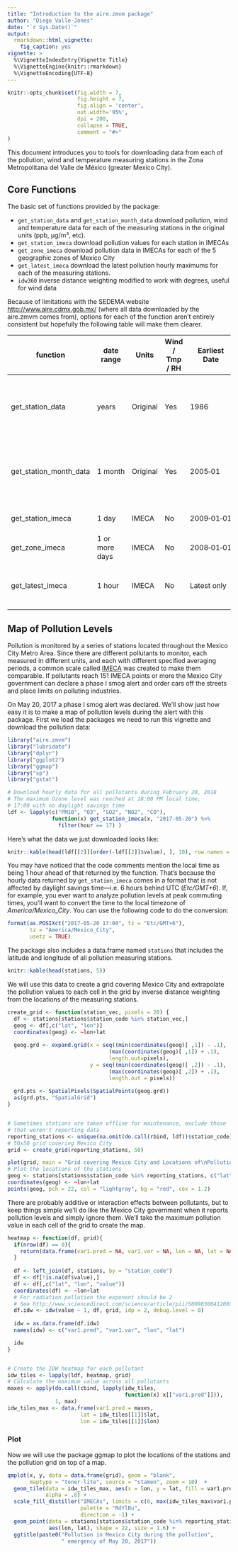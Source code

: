 ```yaml
---
title: "Introduction to the aire.zmvm package"
author: "Diego Valle-Jones"
date: "`r Sys.Date()`"
output: 
  rmarkdown::html_vignette:
    fig_caption: yes
vignette: >
  %\VignetteIndexEntry{Vignette Title}
  %\VignetteEngine{knitr::rmarkdown}
  %\VignetteEncoding{UTF-8}
---
```


```r
knitr::opts_chunk$set(fig.width = 7, 
                      fig.height = 7,
                      fig.align = 'center',
                      out.width='95%', 
                      dpi = 200,
                      collapse = TRUE,
                      comment = "#>"
)
```

This document introduces you to tools for downloading data from each of the pollution, wind and temperature measuring stations in the Zona Metropolitana del Valle de México (greater Mexico City).

## Core Functions

The basic set of functions provided by the package:

* ```get_station_data``` and ```get_station_month_data``` download pollution, wind and temperature data for each of the measuring stations in the original units (ppb, µg/m³, etc).
* ```get_station_imeca``` download pollution values for each station in IMECAs
* ```get_zone_imeca``` download pollution data in IMECAs for each of the 5 geographic zones of Mexico City 
* ```get_latest_imeca``` download the latest pollution hourly maximums for each of the measuring stations.
* ```idw360``` inverse distance weighting modified to work with degrees, useful for wind data

Because of limitations with the SEDEMA website [http://www.aire.cdmx.gob.mx/](http://www.aire.cdmx.gob.mx/default.php) (where all data downloaded by the aire.zmvm comes from), options for each of the function aren't entirely consistent but hopefully the following table will make them clearer.

| function                  | date range     | Units    | Wind / Tmp / RH | Earliest Date | Pollutants  | Includes All Stations | Criterion |
|---------------------------|----------------|----------|------------------|------------|------------|-------|-------|
| get_station_data          | years          | Original | Yes              | 1986       | SO2, CO, NO2, O3, PM10, PM25,  WSP, WDR, TMP, RH | Yes | hourly, daily&nbsp;maximum, daily&nbsp;minimum |
| get_station_month_data  | 1&nbsp;month        | Original | Yes              | 2005‑01    | SO2, CO, NO2, O3, PM10, PM25,  WSP, WDR, TMP, RH | Yes | hourly, daily&nbsp;maximum, daily&nbsp;minimum |
| get_station_imeca         | 1&nbsp;day          | IMECA    | No               | 2009‑01‑01 | SO2, CO, NO2, O3, PM10 | No | hourly |
| get_zone_imeca            | 1 or more days | IMECA    | No               | 2008‑01‑01 | SO2, CO, NO2, O3, PM10 | Only zones | hourly, daily&nbsp;maximum |
| get_latest_imeca          | 1&nbsp;hour         | IMECA    | No               | Latest only| Maximum value of SO2, CO, NO2, O3, PM10 | No |latest&nbsp;hourly |


## Map of Pollution Levels

Pollution is monitored by a series of stations located throughout the Mexico City Metro Area. Since there are different pollutants to monitor, each measured in different units, and each with different specified averaging periods, a common scale called [IMECA](https://en.wikipedia.org/wiki/%C3%8Dndice_Metropolitano_de_la_Calidad_del_Aire) was created to make them comparable. If 
pollutants reach 151 IMECA points or more the Mexico City government can declare a phase I smog alert and order cars off the streets and place limits on polluting industries.

On May 20, 2017 a phase I smog alert was declared. We'll show just how easy it is to make a map of pollution levels during the alert with this package. First we load the packages we need to run this vignette and download the pollution data:

```r
library("aire.zmvm")
library("lubridate")
library("dplyr")
library("ggplot2")
library("ggmap")
library("sp")
library("gstat")

# Download hourly data for all pollutants during February 20, 2018 
# The maximum Ozone level was reached at 18:00 PM local time,
# 17:00 with no daylight savings time
ldf <- lapply(c("PM10", "O3", "SO2", "NO2", "CO"), 
              function(x) get_station_imeca(x, "2017-05-20") %>% 
                filter(hour == 17) )
```


Here's what the data we just downloaded looks like:

```r
knitr::kable(head(ldf[[2]][order(-ldf[[2]]$value), ], 10), row.names = FALSE)
```

You may have noticed that the code comments mention the local time as being 1 hour ahead
of that returned by the function. That's because the hourly data returned by `get_station_imeca` comes in a format that is not affected by daylight savings time—i.e. 6 hours behind UTC (*Etc/GMT+6*). If, for example, you ever want to analyze pollution levels at peak commuting times, you'll want to convert the time to the local timezone of *America/Mexico_City*. You can use the following code to do the conversion:

```r
format(as.POSIXct("2017-05-20 17:00", tz = "Etc/GMT+6"), 
       tz = "America/Mexico_City", 
       usetz = TRUE)
```

The package also includes a data.frame named ```stations``` that includes the latitude and longitude of all pollution measuring stations. 


```r
knitr::kable(head(stations, 5))
```

We will use this data to create a grid covering Mexico City and extrapolate the pollution values to each cell in the grid by inverse distance weighting from the locations of the measuring stations. 

```r

create_grid <- function(station_vec, pixels = 20) {
  df <- stations[stations$station_code %in% station_vec,]
  geog <- df[,c("lat", "lon")]
  coordinates(geog) <- ~lon+lat
  
  geog.grd <- expand.grid(x = seq((min(coordinates(geog)[ ,1]) - .1),
                                (max(coordinates(geog)[ ,1]) + .1),
                                length.out=pixels),
                          y = seq((min(coordinates(geog)[ ,2]) - .1),
                                (max(coordinates(geog)[ ,2]) + .1),
                                length.out = pixels))
  
  grd.pts <- SpatialPixels(SpatialPoints(geog.grd))
  as(grd.pts, "SpatialGrid")
}


# Sometimes stations are taken offline for maintenance, exclude those
# that weren't reporting data
reporting_stations <- unique(na.omit(do.call(rbind, ldf))$station_code)
# 50x50 grid covering Mexico City
grid <- create_grid(reporting_stations, 50)

plot(grid, main = "Grid covering Mexico City and Locations of\nPollution Measuring Stations (red)")
# Plot the locations of the stations
geog <- stations[stations$station_code %in% reporting_stations, c("lat", "lon")]
coordinates(geog) <- ~lon+lat
points(geog, pch = 22, col = "lightgray", bg = "red", cex = 1.2)
```

There are probably additive or interaction effects between pollutants, but to keep things simple
we'll do like the Mexico City government when it reports pollution levels and simply ignore them. We'll take the maximum pollution value in each cell of the grid to create the map.

```r
heatmap <- function(df, grid){
  if(nrow(df) == 0){
    return(data.frame(var1.pred = NA, var1.var = NA, lon = NA, lat = NA))
  }
  
  df <- left_join(df, stations, by = "station_code")
  df <- df[!is.na(df$value),]
  df <- df[,c("lat", "lon", "value")]
  coordinates(df) <- ~lon+lat
  # For radiation pollution the exponent should be 2
  # See http://www.sciencedirect.com/science/article/pii/S009830041200372X
  df.idw <- idw(value ~ 1, df, grid, idp = 2, debug.level = 0)
  
  idw = as.data.frame(df.idw)
  names(idw) <- c("var1.pred", "var1.var", "lon", "lat")

  idw
}


# Create the IDW heatmap for each pollutant
idw_tiles <- lapply(ldf, heatmap, grid)
# Calculate the maximum value across all pollutants
maxes <- apply(do.call(cbind, lapply(idw_tiles, 
                                     function(x) x[["var1.pred"]])), 
               1, max)
idw_tiles_max <- data.frame(var1.pred = maxes, 
                       lat = idw_tiles[[1]]$lat, 
                       lon = idw_tiles[[1]]$lon)
```

### Plot

Now we will use the package ggmap to plot the locations of the stations and the pollution grid on top of a map.

```r
qmplot(x, y, data = data.frame(grid), geom = "blank", 
       maptype = "toner-lite", source = "stamen", zoom = 10)  +
  geom_tile(data = idw_tiles_max, aes(x = lon, y = lat, fill = var1.pred), 
            alpha = .8) + 
  scale_fill_distiller("IMECAs", limits = c(0, max(idw_tiles_max$var1.pred)), 
                       palette = "RdYlBu",
                       direction = -1) +
  geom_point(data = stations[stations$station_code %in% reporting_stations, ],
             aes(lon, lat), shape = 22, size = 1.6) +
  ggtitle(paste0("Pollution in Mexico City during the pollution",
                 " emergency of May 20, 2017"))

```


